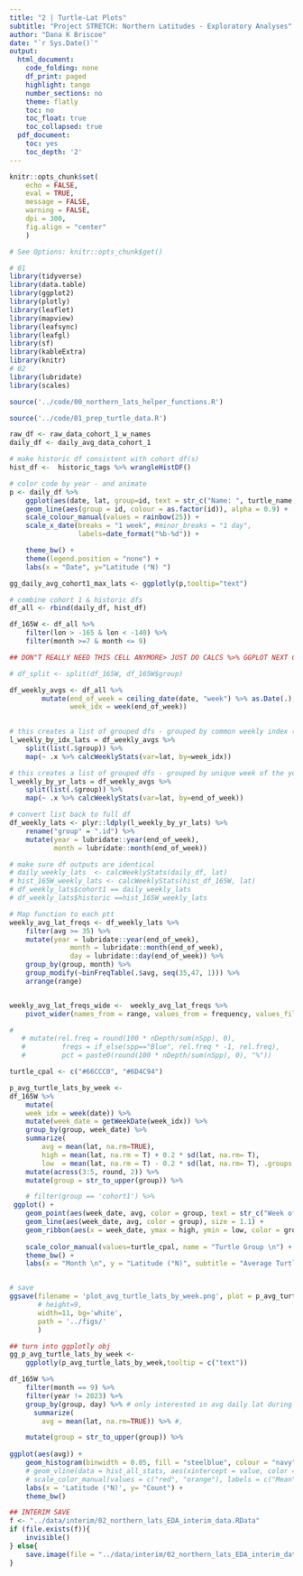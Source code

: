 ```yaml
---
title: "2 | Turtle-Lat Plots"
subtitle: "Project STRETCH: Northern Latitudes - Exploratory Analyses"
author: "Dana K Briscoe"
date: "`r Sys.Date()`"
output:
  html_document:
    code_folding: none
    df_print: paged
    highlight: tango
    number_sections: no
    theme: flatly
    toc: no
    toc_float: true
    toc_collapsed: true
  pdf_document:
    toc: yes
    toc_depth: '2'
---
```


```r
knitr::opts_chunk$set(
    echo = FALSE,
    eval = TRUE,
    message = FALSE,
    warning = FALSE,
    dpi = 300,
    fig.align = "center"
    )

# See Options: knitr::opts_chunk$get()
```

```r
# 01
library(tidyverse)
library(data.table)
library(ggplot2)
library(plotly)
library(leaflet)
library(mapview)
library(leafsync)
library(leafgl)
library(sf)
library(kableExtra)
library(knitr)
# 02
library(lubridate)
library(scales)
```

```r
source('../code/00_northern_lats_helper_functions.R')
```

```r
source('../code/01_prep_turtle_data.R')

```

```r
raw_df <- raw_data_cohort_1_w_names
daily_df <- daily_avg_data_cohort_1

# make historic df consistent with cohort df(s)
hist_df <-  historic_tags %>% wrangleHistDF()

```


<!-- ```{r table-daily-max-lats-cohort-1} -->
<!-- daily_df %>% -->
<!--     group_by(id) %>% -->
<!--    slice(which.max(lat)) %>% -->
<!--     arrange(., desc(lat)) %>% -->
<!--      rename_with(str_to_title) -->
<!-- ``` -->


```r
# color code by year - and animate
p <- daily_df %>%
    ggplot(aes(date, lat, group=id, text = str_c("Name: ", turtle_name,"\nID: ", id, "\n\nLat: ", round(lat,2), "°N", "\nDate: ", date))) +
    geom_line(aes(group = id, colour = as.factor(id)), alpha = 0.9) +
    scale_colour_manual(values = rainbow(25)) +
    scale_x_date(breaks = "1 week", #minor_breaks = "1 day", 
                 labels=date_format("%b-%d")) +

    theme_bw() +
    theme(legend.position = "none") +
    labs(x = "Date", y="Latitude (°N) ")

gg_daily_avg_cohort1_max_lats <- ggplotly(p,tooltip="text")

```



```r
# combine cohort 1 & historic dfs
df_all <- rbind(daily_df, hist_df)

```


```r
df_165W <- df_all %>%
    filter(lon > -165 & lon < -140) %>%
    filter(month >=7 & month <= 9)

```


```r

## DON"T REALLY NEED THIS CELL ANYMORE> JUST DO CALCS %>% GGPLOT NEXT CELL

# df_split <- split(df_165W, df_165W$group)

df_weekly_avgs <- df_all %>%
        mutate(end_of_week = ceiling_date(date, "week") %>% as.Date(.),
               week_idx = week(end_of_week)) 
       

# this creates a list of grouped dfs - grouped by common weekly index (# week of a year)
l_weekly_by_idx_lats = df_weekly_avgs %>%
    split(list(.$group)) %>%
    map(~ .x %>% calcWeeklyStats(var=lat, by=week_idx))

# this creates a list of grouped dfs - grouped by unique week of the year
l_weekly_by_yr_lats = df_weekly_avgs %>%
    split(list(.$group)) %>%
    map(~ .x %>% calcWeeklyStats(var=lat, by=end_of_week))

# convert list back to full df
df_weekly_lats <- plyr::ldply(l_weekly_by_yr_lats) %>%
    rename("group" = ".id") %>%
    mutate(year = lubridate::year(end_of_week),
           month = lubridate::month(end_of_week))

# make sure df outputs are identical
# daily_weekly_lats  <- calcWeeklyStats(daily_df, lat)
# hist_165W_weekly_lats <- calcWeeklyStats(hist_df_165W, lat)
# df_weekly_lats$cohort1 == daily_weekly_lats
# df_weekly_lats$historic ==hist_165W_weekly_lats
```


```r

# Map function to each ptt
weekly_avg_lat_freqs <- df_weekly_lats %>% 
    filter(avg >= 35) %>%
    mutate(year = lubridate::year(end_of_week),
               month = lubridate::month(end_of_week),
               day = lubridate::day(end_of_week)) %>%
    group_by(group, month) %>%
    group_modify(~binFreqTable(.$avg, seq(35,47, 1))) %>%
    arrange(range) 


weekly_avg_lat_freqs_wide <-  weekly_avg_lat_freqs %>%
    pivot_wider(names_from = range, values_from = frequency, values_fill = 0) 

# 
   # mutate(rel.freq = round(100 * nDepth/sum(nSpp), 0), 
   #         freqs = if_else(spp=="Blue", rel.freq * -1, rel.freq),
   #         pct = paste0(round(100 * nDepth/sum(nSpp), 0), "%")) 

```


```r
turtle_cpal <- c("#66CCC0", "#6D4C94")

p_avg_turtle_lats_by_week <-   
df_165W %>%
    mutate(
    week_idx = week(date)) %>%
    mutate(week_date = getWeekDate(week_idx)) %>%
    group_by(group, week_date) %>%
    summarize(
        avg = mean(lat, na.rm=TRUE),
        high = mean(lat, na.rm = T) + 0.2 * sd(lat, na.rm= T),
        low  = mean(lat, na.rm = T) - 0.2 * sd(lat, na.rm= T), .groups = "drop")  %>%
    mutate(across(3:5, round, 2)) %>%
    mutate(group = str_to_upper(group)) %>%

    # filter(group == 'cohort1') %>%
 ggplot() +
    geom_point(aes(week_date, avg, color = group, text = str_c("Week of: ", week_date, "\n \nAvg Turtle Lat: ", avg, "°N")), size = 3) +
    geom_line(aes(week_date, avg, color = group), size = 1.1) +
    geom_ribbon(aes(x = week_date, ymax = high, ymin = low, color = group), alpha = 0.3) +
    
    scale_color_manual(values=turtle_cpal, name = "Turtle Group \n") +
    theme_bw() +
    labs(x = "Month \n", y = "Latitude (°N)", subtitle = "Average Turtle Latitude by Week (July - Sept)")


# save
ggsave(filename = 'plot_avg_turtle_lats_by_week.png', plot = p_avg_turtle_lats_by_week + labs(subtitle=""), 
       # height=9,
       width=11, bg='white',
       path = '../figs/'
       )

## turn into ggplotly obj
gg_p_avg_turtle_lats_by_week <- 
    ggplotly(p_avg_turtle_lats_by_week,tooltip = c("text"))

```

```r

df_165W %>%
    filter(month == 9) %>%
    filter(year != 2023) %>%
    group_by(group, day) %>% # only interested in avg daily lat during sept, from 97-22, so don't need id/names
      summarize(
        avg = mean(lat, na.rm=TRUE)) %>% #,

    mutate(group = str_to_upper(group)) %>%
        
ggplot(aes(avg)) +    
    geom_histogram(binwidth = 0.05, fill = "steelblue", colour = "navy", alpha = 0.6) + 
    # geom_vline(data = hist_all_stats, aes(xintercept = value, color = stat),  linewidth=0.9) +
    # scale_color_manual(values = c("red", "orange"), labels = c("Mean", "Median"), name = "Statistic")  +
    labs(x = 'Latitude (°N)', y= "Count") +
    theme_bw()

```



```r

## INTERIM SAVE 
f <- "../data/interim/02_northern_lats_EDA_interim_data.RData"
if (file.exists(f)){
    invisible()
} else{
    save.image(file = "../data/interim/02_northern_lats_EDA_interim_data.RData")
}
```




